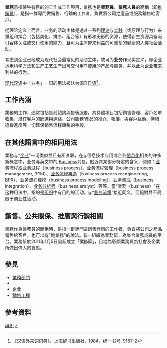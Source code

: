 '''業務'''意指某种有目的的工作或工作项目，業務也是'''業務員'''、'''業務人員'''的簡稱（即[[推銷員|推銷員]]），是指一群專門做銷售、行銷的工作者，負責將公司之產品或服務銷售給客戶。

從理论定义上而言，业务的活动主体是透过一系列[[理论|理论]]与[[实践|实践]]（或原理与行为）来重组和揉合（包括美化、排序、组合等）有形和无形的资源，使得新生资源具备吸引客体关注或交付使用的能力，且可为主体带来利益的可重复的健康的人类社会活动。

考虑到企业已经成为现代社会最常见的活动主体，故可为'''业务'''作现实定义，即企业运用科学方法和生产工艺生产出可交付用户使用的产品与服务，并以此为企业带来利益的行为。

[[現代標準漢語|现代汉语]]中「业务」一词的用法被认为源自[[日语|日语]]<ref>《汉语外来词词典》，[[上海辞书出版社|上海辞书出版社]]，1984，统一书号: 9187-2</ref>。

== 工作內涵 ==

業務的工作，通常包括售前諮詢與售後服務，其具體項目包括銷售管理、客戶名單收集、潛在客戶的篩選與連絡、公司服務/產品的推介、報價、與客戶互動、持續追蹤進度等一切確保銷售流程順暢的手段。

== 在其他語言中的相同用法 ==
業務与“[[企业|企业]]”一词类似並且有所关联，在与信息技术应用或企业[[信息化|信息化]]相关的许多新概念中，业务与英文中的 [[企业|Business]]对应，貼近其某部分特定的含义，例如：[[业务流程|业务流程]]或[[业务过程|业务过程]]（business process）、[[业务流程管理|业务流程管理]]（business process management, BPM）、[[业务流程再造|业务流程再造]]（business process reengineering, BPR）、[[业务流程建模|业务流程建模]]（business process modeling）、[[业务集成|业务集成]]（business integration）、[[业务分析师|业务分析师]]（business analyst）等等。當"業務（business）"在这种用法中，指的是[[社会组织|组织]]中有目的的活动，与“[[业务流程|业务流程]]”接近同义，但絕對并不局限于商业性活动。

== 銷售、公共關係、推廣與行銷相關 ==
業務作為業務員的簡稱時，是指一群專門做銷售行銷的工作者，負責將公司之產品銷售給客戶，也可以有"跑業務"的說法。有一組織為業務幫，為集合業務成員的平台。業務幫於2011年1月5日發起成立「業務節」，目地為彰顯業務員為社會及企業所做出偉大的貢獻。

== 參見 ==
*[[業務部門|業務部門]]
*{{tsl|ja|業務用}}
*[[企业|企业]]
*[[銷售工程|銷售工程]]

== 參考資料 ==
<div class="references-small">
<references />
</div>

{{Mgmt-stub}}

[[Category:组织|]]
[[Category:管理学|Z]]
